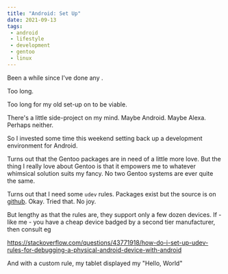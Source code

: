 ```yaml
---
title: "Android: Set Up"
date: 2021-09-13
tags:
 - android
 - lifestyle
 - development
 - gentoo
 - linux
---
```




Been a while since I've done any <Android/>.

Too long.

Too long for my old set-up on <Gentoo/> to be viable.

There's a little side-project on my mind. Maybe Android. Maybe Alexa. Perhaps neither.

So I invested some time this weekend setting back up a development environment for Android.

Turns out that the Gentoo packages are in need of a little more love. But the thing I really love about Gentoo is
that it empowers me to whatever whimsical solution suits my fancy. No two Gentoo systems are ever quite the same.

Turns out that I need some ```udev``` rules. Packages exist but the source is on
[github](https://github.com/M0Rf30/android-udev-rules/). Okay. Tried that. No joy.

But lengthy as that the rules are, they support only a few dozen devices. If - like me - you have a cheap device badged
by a second tier manufacturer, then consult <StackOverflow/> eg

https://stackoverflow.com/questions/43771918/how-do-i-set-up-udev-rules-for-debugging-a-physical-android-device-with-android

And with a custom rule, my tablet displayed my "Hello, World"